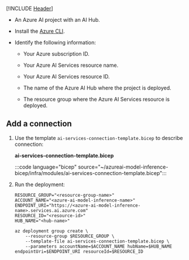 ---
---

[!INCLUDE [Header](intro)]

* An Azure AI project with an AI Hub.

* Install the [Azure CLI](/cli/azure/).

* Identify the following information:

  * Your Azure subscription ID.

  * Your Azure AI Services resource name.
  
  * Your Azure AI Services resource ID.
  
  * The name of the Azure AI Hub where the project is deployed.

  * The resource group where the Azure AI Services resource is deployed.

## Add a connection

1. Use the template `ai-services-connection-template.bicep` to describe connection:

    __ai-services-connection-template.bicep__

    :::code language="bicep" source="~/azureai-model-inference-bicep/infra/modules/ai-services-connection-template.bicep":::

4. Run the deployment:

    ```azurecli
    RESOURCE_GROUP="<resource-group-name>"
    ACCOUNT_NAME="<azure-ai-model-inference-name>" 
    ENDPOINT_URI="https://<azure-ai-model-inference-name>.services.ai.azure.com"
    RESOURCE_ID="<resource-id>"
    HUB_NAME="<hub-name>"
    
    az deployment group create \
        --resource-group $RESOURCE_GROUP \
        --template-file ai-services-connection-template.bicep \
        --parameters accountName=$ACCOUNT_NAME hubName=$HUB_NAME endpointUri=$ENDPOINT_URI resourceId=$RESOURCE_ID
    ```
